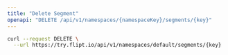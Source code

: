 ```yaml
---
title: "Delete Segment"
openapi: "DELETE /api/v1/namespaces/{namespaceKey}/segments/{key}"
---
```


<RequestExample>

```bash
curl --request DELETE \
  --url https://try.flipt.io/api/v1/namespaces/default/segments/{key}
```

</RequestExample>
